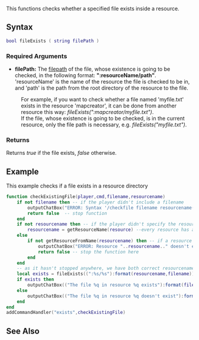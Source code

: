 
{{Server client function}}
This functions checks whether a specified file exists inside a resource.

==Syntax==
<syntaxhighlight lang="lua">
bool fileExists ( string filePath )
</syntaxhighlight>
{{OOP|This function is a static function underneath the File class.|[[/File.md|File]].exists}}
===Required Arguments===
*'''filePath:''' The [[/filepath.md|filepath]] of the file, whose existence is going to be checked, in the following format: '''":resourceName/path"'''. 'resourceName' is the name of the resource the file is checked to be in, and 'path' is the path from the root directory of the resource to the file.
:For example, if you want to check whether a file named 'myfile.txt' exists in the resource 'mapcreator', it can be done from another resource this way: ''fileExists(":mapcreator/myfile.txt")''.
:If the file, whose existence is going to be checked, is in the current resource, only the file path is necessary, e.g. ''fileExists("myfile.txt")''.

===Returns===
Returns ''true'' if the file exists, ''false'' otherwise.

==Example==
This example checks if a file exists in a resource directory
<syntaxhighlight lang="lua">
function checkExistingFile(player,cmd,filename,resourcename)
	if not filename then -- if the player didn't include a filename
		outputChatBox("ERROR: Syntax '/checkfile filename resourcename(optional)'.",player) -- display error
		return false  -- stop function
	end
	if not resourcename then -- if the player didn't specify the resource he wants to check, use current resource
		resourcename = getResourceName(resource) --every resource has a predefined global variable called resource that contains the resource pointer for that resource, in other words, the value that getThisResource() function returns.
	else
		if not getResourceFromName(resourcename) then -- if a resource with that name doesn't exist, output error and stop function
			outputChatBox("ERROR: Resource "..resourcename.." doesn't exist.",player) -- output error message
			return false -- stop the function here
		end
	end
	-- as it hasn't stopped anywhere, we have both correct resourcename and filename
	local exists = fileExists((":%s/%s"):format(resourcename,filename)) -- using shorter format of string.format, see StringLibraryTutorial in lua wiki for that
	if exists then
		outputChatBox(("The file %q in resource %q exists"):format(filename,resourcename))
	else
		outputChatBox(("The file %q in resource %q doesn't exist"):format(filename,resourcename))
	end
end
addCommandHandler("exists",checkExistingFile)
</syntaxhighlight>

==See Also==
{{File functions}}